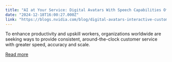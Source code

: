 ```yaml
---
title: "AI at Your Service: Digital Avatars With Speech Capabilities Offer Interactive Customer Experiences"
date: "2024-12-18T16:00:27.000Z"
link: "https://blogs.nvidia.com/blog/digital-avatars-interactive-customer-experiences/"
---
```


To enhance productivity and upskill workers, organizations worldwide are seeking ways to provide consistent, around-the-clock customer service with greater speed, accuracy and scale.

[Read more](https://blogs.nvidia.com/blog/digital-avatars-interactive-customer-experiences/)
